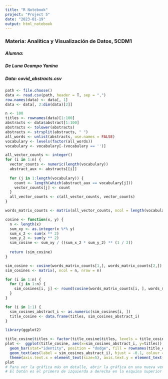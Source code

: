 ---
title: "R Notebook"
project: "Project 5"
date: "2023-01-19"
output: html_notebook
---

### Materia: Analítica y Visualización de Datos, 5CDM1

##### Alumna:

##### De Luna Ocampo Yanina

##### Data: covid_abstracts.csv

```{r}
path <- file.choose()
data <- read.csv(path, header = T, sep = ",")
row.names(data) <- data[, 1]
data <- data[, 2:dim(data)[2]]
```

```{r}
n <- 100
titles <- rownames(data)[1:100]
abstracts <- data$abstract[1:100]
abstracts <- tolower(abstracts)
abstracts <- strsplit(abstracts, " ")
all_words <- unlist(abstracts, use.names = FALSE)
vocabulary <- levels(factor(all_words))
vocabulary <- vocabulary[-(vocabulary == '')]

```


```{r}

all_vector_counts <- integer()
for (i in 1:n) {
  vector_counts <- numeric(length(vocabulary))
  abstract_aux <- abstracts[[i]]
  
  for (j in 1:length(vocabulary)) {
    count <- length(which(abstract_aux == vocabulary[j]))
    vector_counts[j] <- count
  }
  all_vector_counts <- c(all_vector_counts, vector_counts)
}

words_matrix_counts <- matrix(all_vector_counts, ncol = length(vocabulary), byrow = TRUE)

```

```{r}

cosine <- function(x, y) {
  n <- length(x)
  sum_xy <- as.integer(x %*% y)
  sum_x_2 <- sum(x ** 2)
  sum_y_2 <- sum(y ** 2)
  sim_cosine <- sum_xy / ((sum_x_2 * sum_y_2) ** (1 / 2))
  
  return (sim_cosine)
}

sim_cosine <- cosine(words_matrix_counts[1,], words_matrix_counts[2,])
sim_cosines <- matrix(, ncol = n, nrow = n)

for (i in 1:n) {
  for (j in 1:n) {
    sim_cosines[i, j] <- round(cosine(words_matrix_counts[i, ], words_matrix_counts[j, ]), digits = 4)
  }
}

for (i in 1:1) {
  sim_cosines_abstract_i <- as.numeric(sim_cosines[i, ])
  title_cosine <- data.frame(titles, sim_cosines_abstract_i)
}

```


```{r, fig.width = 10, fig.height = 20}

library(ggplot2)

title_cosine$titles <- factor(title_cosine$titles, levels = title_cosine$titles[order(title_cosine$sim_cosines_abstract_i)])
plot <-  ggplot(title_cosine, aes(x=sim_cosines_abstract_i, y=titles)) +
  geom_bar(stat="identity", position = "dodge", fill = rownames(title_cosine)) +
  geom_text(aes(label = sim_cosines_abstract_i), hjust = -0.1, colour = "black", size = 2.5) +
  theme(axis.text.x = element_text(size=5), axis.text.y = element_text(size=7))
plot
# Para ver la gráfica más en detalle, abrir la gráfica en una nueva ventana.
# El botón es el primero de izquierda a derecha en la esquina superior derecha de la gráfica


```

